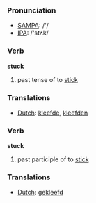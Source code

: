 === Pronunciation ===
*[[w:SAMPA|SAMPA]]: /'/
*[[w:IPA|IPA]]: /'stʌk/

=== Verb ===

'''stuck'''

# past tense of to [[stick]]

=== Translations ===
*[[Dutch]]: [[kleefde]], [[kleefden]]

=== Verb ===

'''stuck'''

# past participle of to [[stick]]

=== Translations ===
*[[Dutch]]: [[gekleefd]]